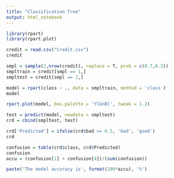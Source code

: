 ---
title: "Classification Tree"
output: html_notebook
---

```{r}
library(rpart)
library(rpart.plot)
```


```{r}
credit = read.csv("Credit.csv")
credit
```


```{r}
smpl = sample(2,nrow(credit), replace = T, prob = c(0.7,0.3))
smpltrain = credit[smpl == 1,]
smpltest = credit[smpl == 2,]
```


```{r}
model = rpart(class ~ ., data = smpltrain, method = 'class')
model
```

```{r, fig.width=40, fig.height=10}
rpart.plot(model, box.palette = 'YlGnBl', tweak = 1.2)
```

```{r}
test = predict(model, newdata = smpltest)
crd = cbind(smpltest, test)
```


```{r}
crd['Predicted'] = ifelse(crd$bad >= 0.5, 'bad', 'good')
crd
```


```{r}
confusion = table(crd$class, crd$Predicted)
confusion
accu = (confusion[1] + confusion[4])/(sum(confusion))

paste('The model accuracy is', format(100*accu), '%')
```



